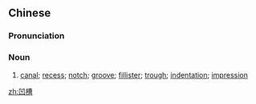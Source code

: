 ==Chinese==
{{zh-forms}}

===Pronunciation===
{{zh-pron
|m=āocáo
|cat=n
}}

===Noun===
{{zh-noun}}

# [[canal]]; [[recess]]; [[notch]]; [[groove]]; [[fillister]]; [[trough]]; [[indentation]]; [[impression]]

[[zh:凹槽]]